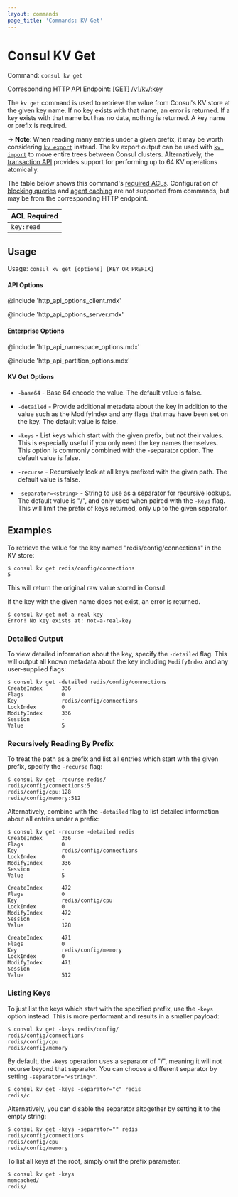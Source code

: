 ```yaml
---
layout: commands
page_title: 'Commands: KV Get'
---
```


# Consul KV Get

Command: `consul kv get`

Corresponding HTTP API Endpoint: [\[GET\] /v1/kv/:key](/api-docs/kv#read-key)

The `kv get` command is used to retrieve the value from Consul's KV
store at the given key name. If no key exists with that name, an error is
returned. If a key exists with that name but has no data, nothing is returned.
A key name or prefix is required.

-> **Note**: When reading many entries under a given prefix, it may be worth
considering [`kv export`](/commands/kv/export) instead. The kv export output
can be used with [`kv import`](/commands/kv/import) to move entire trees between
Consul clusters. Alternatively, the [transaction API](/api-docs/txn) provides
support for performing up to 64 KV operations atomically.

The table below shows this command's [required ACLs](/api#authentication). Configuration of
[blocking queries](/api/features/blocking) and [agent caching](/api/features/caching)
are not supported from commands, but may be from the corresponding HTTP endpoint.

| ACL Required |
| ------------ |
| `key:read`   |

## Usage

Usage: `consul kv get [options] [KEY_OR_PREFIX]`

#### API Options

@include 'http_api_options_client.mdx'

@include 'http_api_options_server.mdx'

#### Enterprise Options

@include 'http_api_namespace_options.mdx'

@include 'http_api_partition_options.mdx'

#### KV Get Options

- `-base64` - Base 64 encode the value. The default value is false.

- `-detailed` - Provide additional metadata about the key in addition to the
  value such as the ModifyIndex and any flags that may have been set on the key.
  The default value is false.

- `-keys` - List keys which start with the given prefix, but not their values.
  This is especially useful if you only need the key names themselves. This
  option is commonly combined with the -separator option. The default value is
  false.

- `-recurse` - Recursively look at all keys prefixed with the given path. The
  default value is false.

- `-separator=<string>` - String to use as a separator for recursive lookups. The
  default value is "/", and only used when paired with the `-keys` flag. This will
  limit the prefix of keys returned, only up to the given separator.

## Examples

To retrieve the value for the key named "redis/config/connections" in the
KV store:

```shell-session hideClipboard
$ consul kv get redis/config/connections
5
```

This will return the original raw value stored in Consul.

If the key with the given name does not exist, an error is returned.

```shell-session hideClipboard
$ consul kv get not-a-real-key
Error! No key exists at: not-a-real-key
```

### Detailed Output

To view detailed information about the key, specify the `-detailed` flag.
This will output all known metadata about the key including `ModifyIndex`
and any user-supplied flags:

```shell-session hideClipboard
$ consul kv get -detailed redis/config/connections
CreateIndex      336
Flags            0
Key              redis/config/connections
LockIndex        0
ModifyIndex      336
Session          -
Value            5
```

### Recursively Reading By Prefix

To treat the path as a prefix and list all entries which start with the given
prefix, specify the `-recurse` flag:

```shell-session hideClipboard
$ consul kv get -recurse redis/
redis/config/connections:5
redis/config/cpu:128
redis/config/memory:512
```

Alternatively, combine with the `-detailed` flag to list detailed information
about all entries under a prefix:

```shell-session hideClipboard
$ consul kv get -recurse -detailed redis
CreateIndex      336
Flags            0
Key              redis/config/connections
LockIndex        0
ModifyIndex      336
Session          -
Value            5

CreateIndex      472
Flags            0
Key              redis/config/cpu
LockIndex        0
ModifyIndex      472
Session          -
Value            128

CreateIndex      471
Flags            0
Key              redis/config/memory
LockIndex        0
ModifyIndex      471
Session          -
Value            512
```

### Listing Keys

To just list the keys which start with the specified prefix, use the `-keys`
option instead. This is more performant and results in a smaller payload:

```shell-session hideClipboard
$ consul kv get -keys redis/config/
redis/config/connections
redis/config/cpu
redis/config/memory
```

By default, the `-keys` operation uses a separator of "/", meaning it will not
recurse beyond that separator. You can choose a different separator by setting
`-separator="<string>"`.

```shell-session hideClipboard
$ consul kv get -keys -separator="c" redis
redis/c
```

Alternatively, you can disable the separator altogether by setting it to the
empty string:

```shell-session hideClipboard
$ consul kv get -keys -separator="" redis
redis/config/connections
redis/config/cpu
redis/config/memory
```

To list all keys at the root, simply omit the prefix parameter:

```shell-session hideClipboard
$ consul kv get -keys
memcached/
redis/
```
